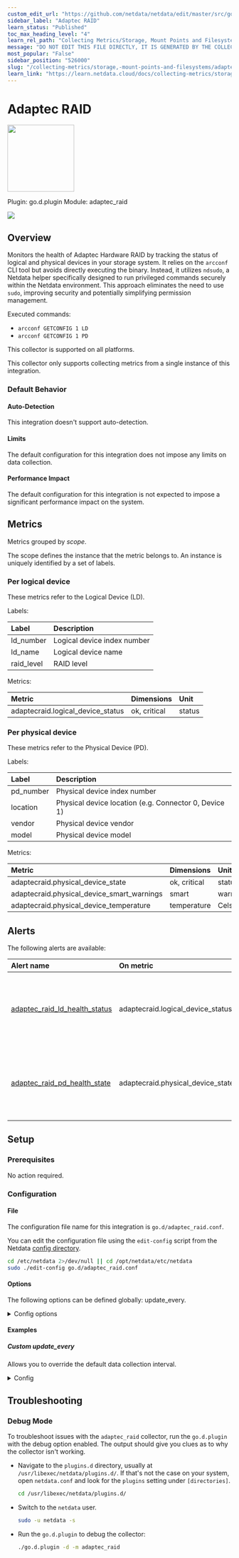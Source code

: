 ```yaml
---
custom_edit_url: "https://github.com/netdata/netdata/edit/master/src/go/collectors/go.d.plugin/modules/adaptecraid/metadata.yaml"
sidebar_label: "Adaptec RAID"
learn_status: "Published"
toc_max_heading_level: "4"
learn_rel_path: "Collecting Metrics/Storage, Mount Points and Filesystems"
message: "DO NOT EDIT THIS FILE DIRECTLY, IT IS GENERATED BY THE COLLECTOR'S metadata.yaml FILE"
most_popular: "False"
sidebar_position: "526000"
slug: "/collecting-metrics/storage,-mount-points-and-filesystems/adaptec-raid"
learn_link: "https://learn.netdata.cloud/docs/collecting-metrics/storage,-mount-points-and-filesystems/adaptec-raid"
---
```



# Adaptec RAID


<img src="https://netdata.cloud/img/adaptec.svg" width="150"/>


Plugin: go.d.plugin
Module: adaptec_raid

<img src="https://img.shields.io/badge/maintained%20by-Netdata-%2300ab44" />

## Overview

Monitors the health of Adaptec Hardware RAID by tracking the status of logical and physical devices in your storage system.
It relies on the `arcconf` CLI tool but avoids directly executing the binary.
Instead, it utilizes `ndsudo`, a Netdata helper specifically designed to run privileged commands securely within the Netdata environment.
This approach eliminates the need to use `sudo`, improving security and potentially simplifying permission management.

Executed commands:
-  `arcconf GETCONFIG 1 LD`
-  `arcconf GETCONFIG 1 PD`




This collector is supported on all platforms.

This collector only supports collecting metrics from a single instance of this integration.


### Default Behavior

#### Auto-Detection

This integration doesn't support auto-detection.

#### Limits

The default configuration for this integration does not impose any limits on data collection.

#### Performance Impact

The default configuration for this integration is not expected to impose a significant performance impact on the system.


## Metrics

Metrics grouped by *scope*.

The scope defines the instance that the metric belongs to. An instance is uniquely identified by a set of labels.



### Per logical device

These metrics refer to the Logical Device (LD).

Labels:

| Label      | Description     |
|:-----------|:----------------|
| ld_number | Logical device index number |
| ld_name | Logical device name |
| raid_level | RAID level |

Metrics:

| Metric | Dimensions | Unit |
|:------|:----------|:----|
| adaptecraid.logical_device_status | ok, critical | status |

### Per physical device

These metrics refer to the Physical Device (PD).

Labels:

| Label      | Description     |
|:-----------|:----------------|
| pd_number | Physical device index number |
| location | Physical device location (e.g. Connector 0, Device 1) |
| vendor | Physical device vendor |
| model | Physical device model |

Metrics:

| Metric | Dimensions | Unit |
|:------|:----------|:----|
| adaptecraid.physical_device_state | ok, critical | status |
| adaptecraid.physical_device_smart_warnings | smart | warnings |
| adaptecraid.physical_device_temperature | temperature | Celsius |



## Alerts


The following alerts are available:

| Alert name  | On metric | Description |
|:------------|:----------|:------------|
| [ adaptec_raid_ld_health_status ](https://github.com/netdata/netdata/blob/master/src/health/health.d/adaptec_raid.conf) | adaptecraid.logical_device_status | Adaptec RAID logical device (number ${label:ld_number} name ${label:ld_name}) health status is critical |
| [ adaptec_raid_pd_health_state ](https://github.com/netdata/netdata/blob/master/src/health/health.d/adaptec_raid.conf) | adaptecraid.physical_device_state | Adaptec RAID physical device (number ${label:pd_number} location ${label:location}) health state is critical |


## Setup

### Prerequisites

No action required.

### Configuration

#### File

The configuration file name for this integration is `go.d/adaptec_raid.conf`.


You can edit the configuration file using the `edit-config` script from the
Netdata [config directory](/docs/netdata-agent/configuration#the-netdata-config-directory).

```bash
cd /etc/netdata 2>/dev/null || cd /opt/netdata/etc/netdata
sudo ./edit-config go.d/adaptec_raid.conf
```
#### Options

The following options can be defined globally: update_every.


<details><summary>Config options</summary>

| Name | Description | Default | Required |
|:----|:-----------|:-------|:--------:|
| update_every | Data collection frequency. | 10 | no |
| timeout | arcconf binary execution timeout. | 2 | no |

</details>

#### Examples

##### Custom update_every

Allows you to override the default data collection interval.

<details><summary>Config</summary>

```yaml
jobs:
  - name: adaptec_raid
    update_every: 5  # Collect Adaptec Hardware RAID statistics every 5 seconds

```
</details>



## Troubleshooting

### Debug Mode

To troubleshoot issues with the `adaptec_raid` collector, run the `go.d.plugin` with the debug option enabled. The output
should give you clues as to why the collector isn't working.

- Navigate to the `plugins.d` directory, usually at `/usr/libexec/netdata/plugins.d/`. If that's not the case on
  your system, open `netdata.conf` and look for the `plugins` setting under `[directories]`.

  ```bash
  cd /usr/libexec/netdata/plugins.d/
  ```

- Switch to the `netdata` user.

  ```bash
  sudo -u netdata -s
  ```

- Run the `go.d.plugin` to debug the collector:

  ```bash
  ./go.d.plugin -d -m adaptec_raid
  ```


